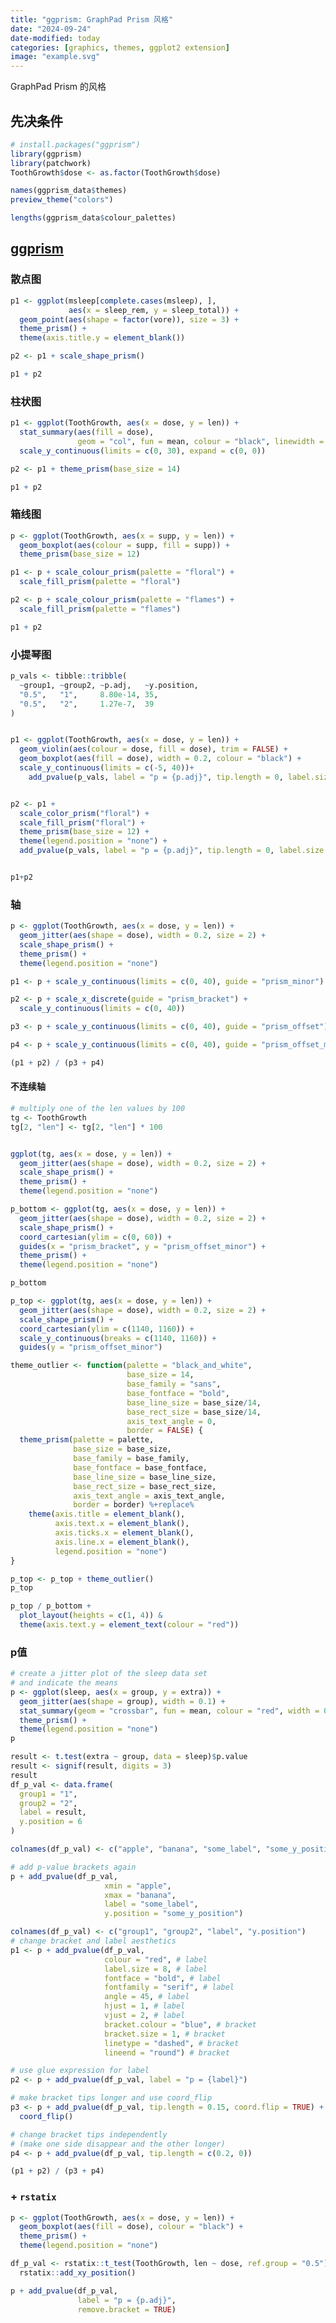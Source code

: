```yaml
---
title: "ggprism: GraphPad Prism 风格"
date: "2024-09-24"
date-modified: today
categories: [graphics, themes, ggplot2 extension]
image: "example.svg"
---
```


GraphPad Prism 的风格

## 先决条件

```r
# install.packages("ggprism")
library(ggprism)
library(patchwork)
ToothGrowth$dose <- as.factor(ToothGrowth$dose)

```

```r
names(ggprism_data$themes)
preview_theme("colors")
```

```r
lengths(ggprism_data$colour_palettes)
```

## [ggprism](https://csdaw.github.io/ggprism/index.html)

### 散点图

```r
p1 <- ggplot(msleep[complete.cases(msleep), ], 
             aes(x = sleep_rem, y = sleep_total)) + 
  geom_point(aes(shape = factor(vore)), size = 3) + 
  theme_prism() + 
  theme(axis.title.y = element_blank())

p2 <- p1 + scale_shape_prism()

p1 + p2
```

### 柱状图

```r
p1 <- ggplot(ToothGrowth, aes(x = dose, y = len)) + 
  stat_summary(aes(fill = dose),
               geom = "col", fun = mean, colour = "black", linewidth = 0.9) + 
  scale_y_continuous(limits = c(0, 30), expand = c(0, 0))

p2 <- p1 + theme_prism(base_size = 14)

p1 + p2
```

### 箱线图

```r
p <- ggplot(ToothGrowth, aes(x = supp, y = len)) + 
  geom_boxplot(aes(colour = supp, fill = supp)) + 
  theme_prism(base_size = 12)

p1 <- p + scale_colour_prism(palette = "floral") + 
  scale_fill_prism(palette = "floral")

p2 <- p + scale_colour_prism(palette = "flames") + 
  scale_fill_prism(palette = "flames")

p1 + p2
```

### 小提琴图

```r
p_vals <- tibble::tribble(
  ~group1, ~group2, ~p.adj,   ~y.position,
  "0.5",   "1",     8.80e-14, 35,
  "0.5",   "2",     1.27e-7,  39
)


p1 <- ggplot(ToothGrowth, aes(x = dose, y = len)) + 
  geom_violin(aes(colour = dose, fill = dose), trim = FALSE) + 
  geom_boxplot(aes(fill = dose), width = 0.2, colour = "black") + 
  scale_y_continuous(limits = c(-5, 40))+
    add_pvalue(p_vals, label = "p = {p.adj}", tip.length = 0, label.size = 4)


p2 <- p1 + 
  scale_color_prism("floral") + 
  scale_fill_prism("floral") + 
  theme_prism(base_size = 12) + 
  theme(legend.position = "none") + 
  add_pvalue(p_vals, label = "p = {p.adj}", tip.length = 0, label.size = 4)


p1+p2
```

### 轴

```r
p <- ggplot(ToothGrowth, aes(x = dose, y = len)) + 
  geom_jitter(aes(shape = dose), width = 0.2, size = 2) + 
  scale_shape_prism() + 
  theme_prism() + 
  theme(legend.position = "none")

p1 <- p + scale_y_continuous(limits = c(0, 40), guide = "prism_minor")

p2 <- p + scale_x_discrete(guide = "prism_bracket") + 
  scale_y_continuous(limits = c(0, 40))

p3 <- p + scale_y_continuous(limits = c(0, 40), guide = "prism_offset")

p4 <- p + scale_y_continuous(limits = c(0, 40), guide = "prism_offset_minor")

(p1 + p2) / (p3 + p4)
```

#### 不连续轴

```r
# multiply one of the len values by 100
tg <- ToothGrowth
tg[2, "len"] <- tg[2, "len"] * 100


ggplot(tg, aes(x = dose, y = len)) + 
  geom_jitter(aes(shape = dose), width = 0.2, size = 2) + 
  scale_shape_prism() + 
  theme_prism() + 
  theme(legend.position = "none")
```

```r
p_bottom <- ggplot(tg, aes(x = dose, y = len)) + 
  geom_jitter(aes(shape = dose), width = 0.2, size = 2) + 
  scale_shape_prism() + 
  coord_cartesian(ylim = c(0, 60)) + 
  guides(x = "prism_bracket", y = "prism_offset_minor") + 
  theme_prism() + 
  theme(legend.position = "none")

p_bottom
```

```r
p_top <- ggplot(tg, aes(x = dose, y = len)) + 
  geom_jitter(aes(shape = dose), width = 0.2, size = 2) + 
  scale_shape_prism() + 
  coord_cartesian(ylim = c(1140, 1160)) +
  scale_y_continuous(breaks = c(1140, 1160)) +
  guides(y = "prism_offset_minor")

theme_outlier <- function(palette = "black_and_white",
                          base_size = 14,
                          base_family = "sans",
                          base_fontface = "bold",
                          base_line_size = base_size/14,
                          base_rect_size = base_size/14,
                          axis_text_angle = 0,
                          border = FALSE) {
  theme_prism(palette = palette,
              base_size = base_size,
              base_family = base_family,
              base_fontface = base_fontface,
              base_line_size = base_line_size,
              base_rect_size = base_rect_size,
              axis_text_angle = axis_text_angle,
              border = border) %+replace% 
    theme(axis.title = element_blank(),
          axis.text.x = element_blank(),
          axis.ticks.x = element_blank(),
          axis.line.x = element_blank(),
          legend.position = "none")
}

p_top <- p_top + theme_outlier()
p_top

p_top / p_bottom + 
  plot_layout(heights = c(1, 4)) & 
  theme(axis.text.y = element_text(colour = "red"))
```

### p值

```r
# create a jitter plot of the sleep data set
# and indicate the means
p <- ggplot(sleep, aes(x = group, y = extra)) +
  geom_jitter(aes(shape = group), width = 0.1) + 
  stat_summary(geom = "crossbar", fun = mean, colour = "red", width = 0.2) + 
  theme_prism() + 
  theme(legend.position = "none")
p
```

```r
result <- t.test(extra ~ group, data = sleep)$p.value
result <- signif(result, digits = 3)
result
df_p_val <- data.frame(
  group1 = "1",
  group2 = "2",
  label = result,
  y.position = 6
)
```

```r
colnames(df_p_val) <- c("apple", "banana", "some_label", "some_y_position")

# add p-value brackets again
p + add_pvalue(df_p_val,
                     xmin = "apple",
                     xmax = "banana",
                     label = "some_label",
                     y.position = "some_y_position")
```

```r

colnames(df_p_val) <- c("group1", "group2", "label", "y.position")
# change bracket and label aesthetics
p1 <- p + add_pvalue(df_p_val,
                     colour = "red", # label
                     label.size = 8, # label
                     fontface = "bold", # label
                     fontfamily = "serif", # label
                     angle = 45, # label
                     hjust = 1, # label
                     vjust = 2, # label
                     bracket.colour = "blue", # bracket
                     bracket.size = 1, # bracket
                     linetype = "dashed", # bracket
                     lineend = "round") # bracket

# use glue expression for label
p2 <- p + add_pvalue(df_p_val, label = "p = {label}")

# make bracket tips longer and use coord_flip
p3 <- p + add_pvalue(df_p_val, tip.length = 0.15, coord.flip = TRUE) + 
  coord_flip()

# change bracket tips independently
# (make one side disappear and the other longer)
p4 <- p + add_pvalue(df_p_val, tip.length = c(0.2, 0))

(p1 + p2) / (p3 + p4)
```

### + `rstatix`

```r
p <- ggplot(ToothGrowth, aes(x = dose, y = len)) +
  geom_boxplot(aes(fill = dose), colour = "black") + 
  theme_prism() + 
  theme(legend.position = "none")

df_p_val <- rstatix::t_test(ToothGrowth, len ~ dose, ref.group = "0.5") %>% 
  rstatix::add_xy_position()

p + add_pvalue(df_p_val, 
               label = "p = {p.adj}",
               remove.bracket = TRUE)
```

